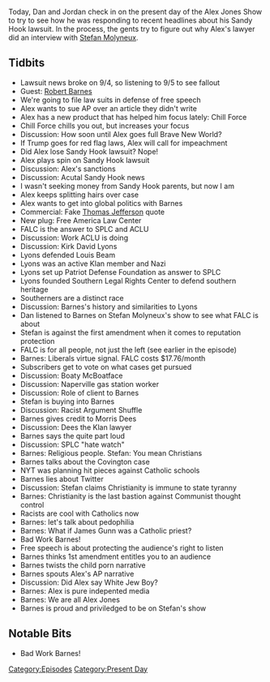 {{DEFAULTSORT:
    #_EPISODE_0341:September 5, 2019
}}{{Episode
    | title           = September 5, 2019
    | caption         = Listen to this episode on [https://knowledgefight.libsyn.com/knowledge-fight-sept-5-2019 Libsyn] [https://open.spotify.com/episode/3QNFNa1UIC6tXRLZGXITWU Spotify], Read the [[Transcript/341: September 5, 2019|Unofficial Transcript]]
    | episodeNumber   = 341
    | length          = 02:17:39
    | airDate         = September 9, 2019
    | coverageDate    = September 5, 2019
    | episodeType     = [[:Category:Present Day|Present Day]]
    | appearance      = [[Robert Barnes]], [[Stefan Molyneux]], [[Kirk David Lyons]], [[Louis Beam]], [[Morris Dees]]
    | previousEpisode = [[340: All About Steve]]
    | nextEpisode     = [[342: September 6-11, 2019]]
}}

{{Stub}}

Today, Dan and Jordan check in on the present day of the Alex Jones Show to try to see how he was responding to recent headlines about his Sandy Hook lawsuit. In the process, the gents try to figure out why Alex's lawyer did an interview with [[Stefan Molyneux]].

==Tidbits==

*Lawsuit news broke on 9/4, so listening to 9/5 to see fallout
*Guest: [[Robert Barnes]]
*We're going to file law suits in defense of free speech
*Alex wants to sue AP over an article they didn't write
*Alex has a new product that has helped him focus lately: Chill Force
*Chill Force chills you out, but increases your focus
*Discussion: How soon until Alex goes full Brave New World?
*If Trump goes for red flag laws, Alex will call for impeachment
*Did Alex lose Sandy Hook lawsuit? Nope!
*Alex plays spin on Sandy Hook lawsuit
*Discussion: Alex's sanctions
*Discussion: Acutal Sandy Hook news
*I wasn't seeking money from Sandy Hook parents, but now I am
*Alex keeps splitting hairs over case
*Alex wants to get into global politics with Barnes
*Commercial: Fake [[Thomas Jefferson]] quote
*New plug: Free America Law Center
*FALC is the answer to SPLC and ACLU
*Discussion: Work ACLU is doing
*Discussion: Kirk David Lyons
*Lyons defended Louis Beam
*Lyons was an active Klan member and Nazi
*Lyons set up Patriot Defense Foundation as answer to SPLC
*Lyons founded Southern Legal Rights Center to defend southern heritage
*Southerners are a distinct race
*Discussion: Barnes's history and similarities to Lyons
*Dan listened to Barnes on Stefan Molyneux's show to see what FALC is about
*Stefan is against the first amendment when it comes to reputation protection
*FALC is for all people, not just the left (see earlier in the episode)
*Barnes: Liberals virtue signal. FALC costs $17.76/month
*Subscribers get to vote on what cases get pursued
*Discussion: Boaty McBoatface
*Discussion: Naperville gas station worker
*Discussion: Role of client to Barnes
*Stefan is buying into Barnes
*Discussion: Racist Argument Shuffle
*Barnes gives credit to Morris Dees
*Discussion: Dees the Klan lawyer
*Barnes says the quite part loud
*Discussion: SPLC "hate watch"
*Barnes: Religious people. Stefan: You mean Christians
*Barnes talks about the Covington case
*NYT was planning hit pieces against Catholic schools
*Barnes lies about Twitter
*Discussion: Stefan claims Christianity is immune to state tyranny
*Barnes: Christianity is the last bastion against Communist thought control
*Racists are cool with Catholics now
*Barnes: let's talk about pedophilia
*Barnes: What if James Gunn was a Catholic priest?
*Bad Work Barnes!
*Free speech is about protecting the audience's right to listen
*Barnes thinks 1st amendment entitles you to an audience
*Barnes twists the child porn narrative
*Barnes spouts Alex's AP narrative
*Discussion: Did Alex say White Jew Boy?
*Barnes: Alex is pure indepented media
*Barnes: We are all Alex Jones
*Barnes is proud and priviledged to be on Stefan's show

==Notable Bits==

*Bad Work Barnes!

[[Category:Episodes]]
[[Category:Present Day]]
